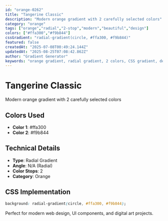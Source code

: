 ```yaml
---
id: "orange-0262"
title: "Tangerine Classic"
description: "Modern orange gradient with 2 carefully selected colors"
category: "orange"
tags: ["orange","radial","2-stop","modern","beautiful","design"]
colors: ["#ffa300","#f9b844"]
cssGradient: "radial-gradient(circle, #ffa300, #f9b844)"
featured: false
createdAt: "2025-07-08T00:49:24.144Z"
updatedAt: "2025-08-25T07:08:42.862Z"
author: "Gradient Generator"
keywords: "orange gradient, radial gradient, 2 colors, CSS gradient, design, #ffa300, #f9b844"
---
```


# Tangerine Classic

Modern orange gradient with 2 carefully selected colors

## Colors Used
- **Color 1**: #ffa300
- **Color 2**: #f9b844

## Technical Details
- **Type**: Radial Gradient
- **Angle**: N/A (Radial)
- **Color Stops**: 2
- **Category**: Orange

## CSS Implementation
```css
background: radial-gradient(circle, #ffa300, #f9b844);
```

Perfect for modern web design, UI components, and digital art projects.
